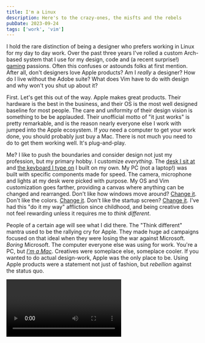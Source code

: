 ```yaml
---
title: I'm a Linux
description: Here's to the crazy-ones, the misfts and the rebels
pubDate: 2023-09-24
tags: ['work', 'vim']
---
```



I hold the rare distinction of being a designer who prefers working in Linux for my day to day work. Over the past three years I've rolled a custom Arch-based system that I use for my design, code and (a recent surprise!) [gaming](https://www.protondb.com/) passions. Often this confuses or astounds folks at first mention. After all, don't designers love Apple products? Am I _really_ a designer? How do I live without the Adobe suite? What does Vim have to do with design and why won't you shut up about it?

First. Let's get this out of the way. Apple makes great products. Their hardware is the best in the business, and their OS is the most well designed baseline for most people. The care and uniformity of their design vision is something to be be applauded. Their unofficial motto of "it just works" is pretty remarkable, and is the reason nearly everyone else I work with jumped into the Apple ecosystem. If _you_ need a computer to get your work done, you should probably just buy a Mac. There is not much you need to do to get them working well. It's plug-and-play.

Me? I like to push the boundaries and consider design not just my profession, but my primary hobby. I customize _everything_. The [desk I sit at](/posts/standing-desk) and [the keyboard I type on](posts/split-keyboard) I built on my own. My PC (not a laptop!) was built with specific components made for speed. The camera, microphone and lights at my desk were picked with purpose. My OS and Vim customization goes farther, providing a canvas where anything can be changed and rearranged. Don't like how windows move around? [Change it](https://github.com/pop-os/shell). Don't like the colors. [Change it](https://www.davesnider.com/posts/base16-terminal-theme). Don't like the startup screen? [Change it](https://wiki.archlinux.org/title/Display_manager). I've had this "do it my way" affliction since childhood, and being creative does not feel rewarding unless it requires me to _think different_.

People of a certain age will see what I did there. The "Think different" mantra used to be the rallying cry for Apple. They made huge ad campaigns focused on that ideal when they were losing the war against Microsoft. _Boring_ Microsoft. The computer everyone else was using for work. You're a PC, but _[I'm a Mac](https://www.youtube.com/watch?v=0eEG5LVXdKo)_. Creatives were someplace else, someplace cooler. If you wanted to do actual design-work, Apple was the only place to be. Using Apple products were a statement not just of fashion, but _rebellion_ against the status quo.

<Video id="5sMBhDv4sik" source="youtube" />

Fast forward and Apple is now the status quo. Now dominant, their playbook rarely deviates. The MacBook Pro I'd pick up in a store today is not very different than the one I had in 2012. Same silver aluminum, same minimalism. The OS is cleaner and the icons and animations have changed, but it's pretty close to what we've had for awhile now. It's safe, it works, and there's not much to complain about. It evolves and gets better every year. It's not like we have options anyway? Windows is still a hot mess, but hey, [even they have WSL](https://learn.microsoft.com/en-us/windows/wsl/install).

Well, for tinkerers and rebels like me there's always Linux. Unlike OSX it's not easy. It doesn't hold your hand. There are so many different flavors it's near impossible to run basic searches to find the help you need. Depending upon your distro, your Desktop might require constant attention. You'll dread updates and run them on weekends in case something breaks.

Easily modifiable, pretty soon you'll realize you've constructed a unique Linux mousetrap that only you know how to get out of. Better learn how backups work. How do hard drives mount? Next thing you know you have opinions on where config files are stored. Then the _Aha!_ hits. You secretly learned how your OS works. Well, that was the point dummy. That's why I use Linux, because it's constantly teaching me. Once past that base knowledge, you figure out how to shape it. What invisible efficiency can I invent today?

Some people don't have time for it. I don't blame them. Not many people want to actually learn how their OS works. What is `systemd` anyway? They don't want to learn how to code to change the color of their programs. They want to learn how to design. These folks want to use their computer to get things done.

I want to go beyond and know they work. I always have. I want to change their innards and see what they are capable of. I want people to see how I work and think... I've never seen anyone who works that way. My Desktop is then a fingerprint, and made custom only for me to do the things I want it to do. Linux gives me that platform.

There are a lot of other positive reasons to use Linux and you've likely heard them before. Once installed, it doesn't make you sit through a barrage of dark patterns meant to track you. It's open. It's free. These days, thanks to [GNOME](https://www.gnome.org/), it's even well-designed by default. Mostly though, it's ever changing. The Linux of a decade ago didn't look this good. It certainly didn't run games well. It can do all these things now because a small army of weirdos thought, huh, maybe there's a different way to do this.

I bought my first Mac in 2004 because it seemed different and provided a better way to work. In 2023 it's why I choose Linux. Yes, these days that makes me a crazy-one, a misfit, a rebel, a troublemaker. I'm a Linux.

